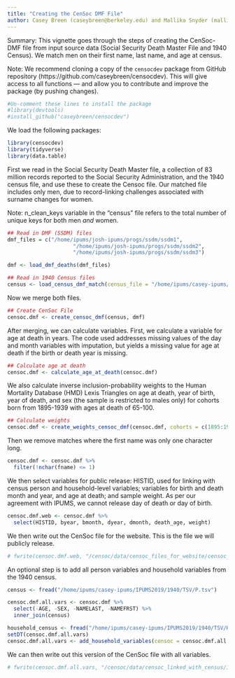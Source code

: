 ```yaml
---
title: "Creating the CenSoc DMF File"
author: Casey Breen (caseybreen@berkeley.edu) and Mallika Snyder (mallikasnyder@berkeley.edu)
---
```


Summary: This vignette goes through the steps of creating the CenSoc-DMF file from input source data (Social Security Death Master File and 1940 Census). We match men on their first name, last name, and age at census. 

Note: We recommend cloning a copy of the `censocdev` package from GitHub repository (https://github.com/caseybreen/censocdev). This will give access to all functions — and allow you to contribute and improve the package (by pushing changes).

```r
#Un-comment these lines to install the package
#library(devtools) 
#install_github("caseybreen/censocdev")
```

We load the following packages:
```r
library(censocdev)
library(tidyverse)
library(data.table)
```

First we read in the Social Security Death Master file, a collection of 83 million records reported to the Social Security Administration, and the 1940 census file, and use these to create the Censoc file. Our matched file includes only men, due to record-linking challenges associated with surname changes for women.

Note: n_clean_keys variable in the "census" file refers to the total number of unique keys for both men *and* women. 
```r
## Read in DMF (SSDM) files
dmf_files = c("/home/ipums/josh-ipums/progs/ssdm/ssdm1",
                     "/home/ipums/josh-ipums/progs/ssdm/ssdm2",
                     "/home/ipums/josh-ipums/progs/ssdm/ssdm3")

dmf <- load_dmf_deaths(dmf_files)
```

```r
## Read in 1940 Census files
census <- load_census_dmf_match(census_file = "/home/ipums/casey-ipums/IPUMS2019/1940/TSV/P.tsv")
```

Now we merge both files.
```r
## Create CenSoc File
censoc.dmf <- create_censoc_dmf(census, dmf)
```

After merging, we can calculate variables. First, we calculate a variable for age at death in years. The code used addresses missing values of the day and month variables with imputation, but yields a missing value for age at death if the birth or death year is missing.
```r
## Calculate age at death
censoc.dmf <- calculate_age_at_death(censoc.dmf)
```

We also calculate inverse inclusion-probability weights to the Human Mortality Database (HMD) Lexis Triangles on age at death, year of birth, year of death, and sex (the sample is restricted to males only) for cohorts born from 1895-1939 with ages at death of 65-100.

```r
## Calculate weights
censoc.dmf <- create_weights_censoc_dmf(censoc.dmf, cohorts = c(1895:1939), death_ages = c(65:100))
```

Then we remove matches where the first name was only one character long.
```r
censoc.dmf <- censoc.dmf %>% 
  filter(!nchar(fname) <= 1)
```

We then select variables for public release: HISTID, used for linking with census person and household-level variables; variables for birth and death month and year, and age at death; and sample weight. As per our agreement with IPUMS, we cannot release day of death or day of birth.

```r
censoc.dmf.web <- censoc.dmf %>% 
  select(HISTID, byear, bmonth, dyear, dmonth, death_age, weight)
```

We then write out the CenSoc file for the website. This is the file we will publicly release. 
```r
# fwrite(censoc.dmf.web, "/censoc/data/censoc_files_for_website/censoc_dmf_v1.csv")
```

An optional step is to add all person variables and household variables from the 1940 census.
```r
census <- fread("/home/ipums/casey-ipums/IPUMS2019/1940/TSV/P.tsv")

censoc.dmf.all.vars <- censoc.dmf %>% 
  select(-AGE, -SEX, -NAMELAST, -NAMEFRST) %>% 
  inner_join(census)

household_census <- fread("/home/ipums/casey-ipums/IPUMS2019/1940/TSV/H.tsv")
setDT(censoc.dmf.all.vars)
censoc.dmf.all.vars <- add_household_variables(censoc = censoc.dmf.all.vars, household_census = household_census)
```

We can then write out this version of the CenSoc file with all variables.
```r
# fwrite(censoc.dmf.all.vars, "/censoc/data/censoc_linked_with_census/1940/censoc_dmf_all_vars_v1.csv")
```
